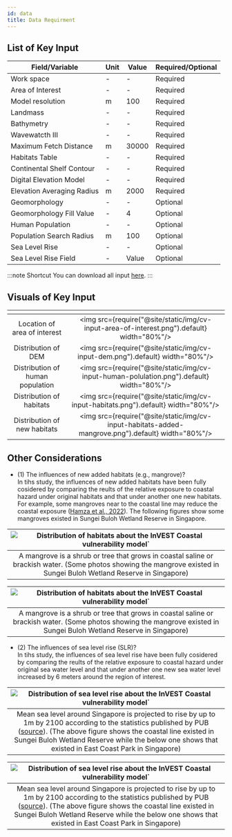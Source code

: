 ```yaml
---
id: data
title: Data Requirment
---
```


## List of Key Input

| Field/Variable                     | Unit                | Value               | Required/Optional   |
| -----------------------------------| ------------------- |---------------------|---------------------|
| Work space                         | -                   | -                   | Required            |
| Area of Interest                   | -                   | -                   | Required            |
| Model resolution                   | m                   | 100                 | Required            |
| Landmass                           | -                   | -                   | Required            |
| Bathymetry                         | -                   | -                   | Required            |
| Wavewatcth Ⅲ                      | -                   | -                   | Required            |
| Maximum Fetch Distance             | m                   | 30000               | Required            |
| Habitats Table                     | -                   | -                   | Required            |
| Continental Shelf Contour          | -                   | -                   | Required            |
| Digital Elevation Model            | -                   | -                   | Required            |
| Elevation Averaging Radius         | m                   | 2000                | Required            |
| Geomorphology                      | -                   | -                   | Optional            |
| Geomorphology Fill Value           | -                   | 4                   | Optional            |
| Human Population                   | -                   | -                   | Optional            |
| Population Search Radius           | m                   | 100                 | Optional            |
| Sea Level Rise                     | -                   | -                   | Optional            |
| Sea Level Rise Field               | -                   | Value               | Optional            |

:::note Shortcut
You can download all input [here](http://invest-model-input-files.s3-website-ap-southeast-1.amazonaws.com/).
:::

## Visuals of Key Input  

| <!-- -->                                            | <!-- -->            |            
| :-------------------------------------------------: | :-----------------: |
| Location of area of interest                        |<img src={require("@site/static/img/cv-input-area-of-interest.png").default} width="80%"/> |
| Distribution of DEM                                 |<img src={require("@site/static/img/cv-input-dem.png").default} width="80%"/> |
| Distribution of human population                    |<img src={require("@site/static/img/cv-input-human-polulation.png").default} width="80%"/> |
| Distribution of habitats                            |<img src={require("@site/static/img/cv-input-habitats.png").default} width="80%"/> |
| Distribution of new habitats                        |<img src={require("@site/static/img/cv-input-habitats-added-mangrove.png").default} width="80%"/> |

## Other Considerations

- (1) The influences of new added habitats (e.g., mangrove)?  
  In tihs study, the influences of new added habitats have been fully cosidered by comparing the reults of the relative exposure to coastal hazard under original habitats and that under another one new habitats. For example, some mangroves near to the coastal line may reduce the coastal exposure ([Hamza et al., 2022](https://www.mdpi.com/2073-445X/11/10/1714#:~:text=The%20results%20indicate%20that%20the,corals%20and%20seagrasses%20are%20lost.)). The following figures show some mangroves existed in Sungei Buloh Wetland Reserve in Singapore.  

|![Distribution of habitats about the InVEST Coastal vulnerability model`](../../static/img/cv-mangrove1.png)|
|:--:|
| A mangrove is a shrub or tree that grows in coastal saline or brackish water. (Some photos showing the mangrove existed in Sungei Buloh Wetland Reserve in Singapore) |  

|![Distribution of habitats about the InVEST Coastal vulnerability model`](../../static/img/cv-mangrove2.png)|
|:--:|
| A mangrove is a shrub or tree that grows in coastal saline or brackish water. (Some photos showing the mangrove existed in Sungei Buloh Wetland Reserve in Singapore) |
  
- (2) The influences of sea level rise (SLR)?  
  In tihs study, the influences of sea level rise have been fully cosidered by comparing the reults of the relative exposure to coastal hazard under original sea water level and that under another one new sea water level increased by 6 meters around the region of interest.  

|![Distribution of sea level rise about the InVEST Coastal vulnerability model`](../../static/img/cv-coastalline1.png)|
|:--:|
| Mean sea level around Singapore is projected to rise by up to 1m by 2100 according to the statistics published by PUB ([source](https://www.pub.gov.sg/)). (The above figure shows the coastal line existed in Sungei Buloh Wetland Reserve while the below one shows that existed in East Coast Park in Singapore)|  

|![Distribution of sea level rise about the InVEST Coastal vulnerability model`](../../static/img/cv-coastalline2.png)|
|:--:|
| Mean sea level around Singapore is projected to rise by up to 1m by 2100 according to the statistics published by PUB ([source](https://www.pub.gov.sg/)). (The above figure shows the coastal line existed in Sungei Buloh Wetland Reserve while the below one shows that existed in East Coast Park in Singapore)|  

